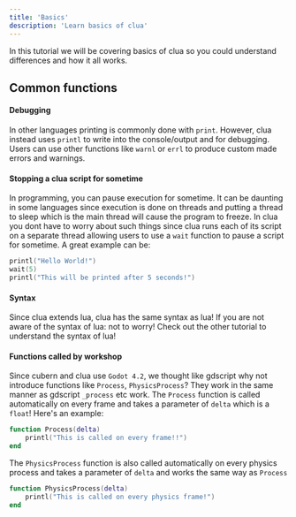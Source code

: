 ```yaml
---
title: 'Basics'
description: 'Learn basics of clua'
---
```


In this tutorial we will be covering basics of clua so you could understand differences and how it all works.
## Common functions
#### Debugging
In other languages printing is commonly done with `print`. However, clua instead uses `printl` to write into the console/output and 
for debugging. Users can use other functions like `warnl` or `errl` to produce custom made errors and warnings.

#### Stopping a clua script for sometime
In programming, you can pause execution for sometime. It can be daunting in some languages since execution is done on threads and putting a thread to sleep which is the
main thread will cause the program to freeze. In clua you dont have to worry about such things since clua runs each of its script on a separate thread allowing users to use a `wait` function to
pause a script for sometime. A great example can be:
```lua script.clua
printl("Hello World!")
wait(5)
printl("This will be printed after 5 seconds!")
```

#### Syntax
Since clua extends lua, clua has the same syntax as lua! If you are not aware of the syntax of lua: not to worry! Check out the other tutorial to understand the syntax of lua!

#### Functions called by workshop
Since cubern and clua use `Godot 4.2`, we thought like gdscript why not introduce functions like `Process`, `PhysicsProcess`? They work in the same manner as gdscript `_process` etc work. 
The `Process` function is called automatically on every frame and takes a parameter of `delta` which is a `float`! Here's an example:
```lua process.clua
function Process(delta) 
    printl("This is called on every frame!!")
end
```
The `PhysicsProcess` function is also called automatically on every physics process and takes a parameter of `delta` and works the same way as `Process`
```lua phsyicsprocess.clua
function PhysicsProcess(delta) 
    printl("This is called on every physics frame!")
end
```
